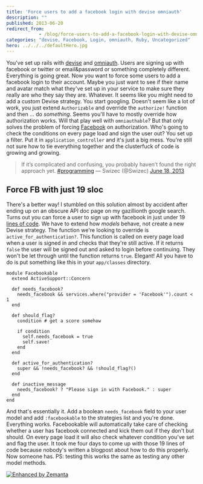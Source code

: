 ```yaml
---
title: 'Force users to add a facebook login with devise omniauth'
description: ""
published: 2013-06-20
redirect_from: 
            - /blog/force-users-to-add-a-facebook-login-with-devise-omniauth/swizec/6250
categories: "devise, Facebook, Login, omniauth, Ruby, Uncategorized"
hero: ../../../defaultHero.jpg
---
```

You've set up rails with [devise](https://github.com/plataformatec/devise) and [omniauth](http://www.omniauth.org/). Users are signing up with facebook or twitter or email&password or something completely different. Everything is going great. Now you want to force some users to add a facebook login to their account. Maybe you just want to see if their name and avatar match what they've set up in your service to make sure they really are who they say they are. Whatever. It seems like you might need to add a custom Devise strategy. You start googling. Doesn't seem like a lot of work, you just extend `Authorizable` and override the `authorize!` function and then ... do _something_. Seems you'll have to mostly override how authorization works. Will that play well with `omniauthable`? But that only solves the problem of forcing [Facebook](http://en.wikipedia.org/wiki/Facebook "Facebook") on authorization. Who's going to check the conditions on every page load and sign the user out? You set up a filter. Put it in `application_controller` and it's just a big mess. You're still not sure how to tie everything together and the clusterfuck of code is growing and growing.

> If it’s complicated and confusing, you probably haven’t found the right approach yet. [#programming](https://twitter.com/search?q=%23programming&src=hash) — Swizec (@Swizec) [June 18, 2013](https://twitter.com/Swizec/statuses/347024137086173185)

## Force FB with just 19 sloc

There's a better way! I stumbled on this solution almost by accident after ending up on an obscure API doc page on my gazillionth google search. Turns out you can force a user to sign up with facebook in just under 19 [lines of code](http://en.wikipedia.org/wiki/Source_lines_of_code "Source lines of code"). We have to extend how _models_ behave, not create a new Devise strategy. The function we're looking to override is `active_for_authentication?`. This function is called on every page load when a user is signed in and checks that they're still active. If it returns `false` the user will be signed out and asked to login before continuing. They won't be let through until the function returns `true`. Elegant! All you have to do is put something like this in your `app/classes` directory.

```
module Facebookable
  extend ActiveSupport::Concern

  def needs_facebook?
    needs_facebook && services.where("provider = 'Facebook'").count < 1
  end

  def should_flag?
    condition # get a score somehow

    if condition
      self.needs_facebook = true
      self.save!
    end
  end

  def active_for_authentication?
    super && !needs_facebook? && !should_flag?()
  end

  def inactive_message
    needs_facebook? ? "Please sign in with Facebook." : super
  end
end
```

And that's essentially it. Add a boolean `needs_facebook` field to your user model and add `:facebookable` to the strategies list and you're done. Everything works. Facebookable will automatically take care of checking whether a user has facebook connected and kick them out if they don't but should. On every page load it will also check whatever condition you've set and flag the user. It took me four days to come up with those 19 lines of code because nobody's written a blogpost about how to do this properly. Now someone has. PS: testing this works the same as testing any other model methods.

[![Enhanced by Zemanta](http://img.zemanta.com/zemified_e.png?x-id=98e2b5a1-87ba-4afc-b043-b54b490c314d)](http://www.zemanta.com/?px "Enhanced by Zemanta")